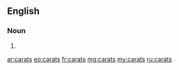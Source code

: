 ==English==

===Noun===
{{head|en}}

# {{plural of|carat}}

[[ar:carats]]
[[eo:carats]]
[[fr:carats]]
[[mg:carats]]
[[my:carats]]
[[ru:carats]]